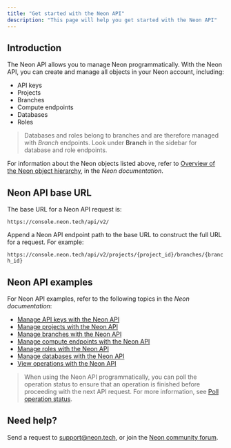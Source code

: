 ```yaml
---
title: "Get started with the Neon API"
description: "This page will help you get started with the Neon API"
---
```


## Introduction

The Neon API allows you to manage Neon programmatically. With the Neon API, you can create and manage all objects in your Neon account, including:

- API keys
- Projects
- Branches
- Compute endpoints
- Databases
- Roles

> Databases and roles belong to branches and are therefore managed with _Branch_ endpoints. Look under **Branch** in the sidebar for database and role endpoints.

For information about the Neon objects listed above, refer to [Overview of the Neon object hierarchy](https://neon.tech/docs/manage/overview), in the _Neon documentation_.

## Neon API base URL

The base URL for a Neon API request is:

`https://console.neon.tech/api/v2/`

Append a Neon API endpoint path to the base URL to construct the full URL for a request. For example:

`https://console.neon.tech/api/v2/projects/{project_id}/branches/{branch_id}`

## Neon API examples

For Neon API examples, refer to the following topics in the _Neon documentation_:

- [Manage API keys with the Neon API](https://neon.tech/docs/manage/api-keys#manage-api-keys-with-the-neon-api)
- [Manage projects with the Neon API](https://neon.tech/docs/manage/projects#manage-projects-with-the-neon-api)
- [Manage branches with the Neon API](https://neon.tech/docs/manage/branches#branching-with-the-neon-api)
- [Manage compute endpoints with the Neon API](https://neon.tech/docs/manage/endpoints#manage-compute-endpoints-with-the-neon-api)
- [Manage roles with the Neon API](https://neon.tech/docs/manage/roles#manage-roles-with-the-neon-api)
- [Manage databases with the Neon API](https://neon.tech/docs/manage/databases#manage-databases-with-the-neon-api)
- [View operations with the Neon API](https://neon.tech/docs/manage/operations#view-operations-with-the-neon-api)

> When using the Neon API programmatically, you can poll the operation status to ensure that an operation is finished before proceeding with the next API request. For more information, see [Poll operation status](https://neon.tech/docs/manage/operations#poll-operation-status).

## Need help?

Send a request to [support@neon.tech](mailto:support@neon.tech), or join the [Neon community forum](https://community.neon.tech/).

